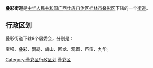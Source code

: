 {{中国乡级行政区
| 行政区全称 = 叠彩街道
| 景观照片文件名 =
| 景观照片描述 =
| 汉语拼音 =
| 通用拼音 =
| 注音符號 =
| 其它标音类型1 =
| 其它标音1 =
| 其它标音类型2 =
| 其它标音2 =
| 其它语言类型1 =
| 其它语言地名1 =
| 其它语言类型2 =
| 其它语言地名2 =
| 上级行政区 = [[广西壮族自治区|广西壮族自治区]][[桂林市|桂林市]][[叠彩区|叠彩区]]
| 行政区类别 = [[街道|街道]]
| 行政区划代码 = 450303001
| 地理坐标 =
| 总面积 =
| 户籍人口 =
| 户籍人口年份 =
| 常住人口 =
| 常住人口年份 =
| 人口密度 =
| 行政区划 =
| 官方网站 =
| 政府驻地 =
| 邮政编码 = 541001
| 毗邻行政区 =
| 位置图文件名 =
| 位置图描述 =
}}
'''叠彩街道'''是[[中华人民共和国|中华人民共和国]][[广西壮族自治区|广西壮族自治区]][[桂林市|桂林市]][[叠彩区|叠彩区]]下辖的一个[[街道|街道]]。

== 行政区划 ==

叠彩街道下辖8个居委会，分别是：

宝积、叠彩、鹦鹉、虞山、回龙、观音、芦笛、九华。

{{叠彩区行政区划}}
{{广西小作品}}
[[Category:叠彩区行政区划|Category:叠彩区行政区划]]
[[Category:桂林街道_(行政区划)|叠彩区]]